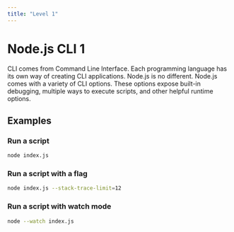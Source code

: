 ```yaml
---
title: "Level 1"
---
```



# Node.js CLI 1

<Levels />


CLI comes from Command Line Interface. Each programming language has its own way of creating CLI applications. Node.js is no different. Node.js comes with a variety of CLI options. These options expose built-in debugging, multiple ways to execute scripts, and other helpful runtime options.

## Examples

### Run a script

```sh
node index.js
```

### Run a script with a flag

```sh
node index.js --stack-trace-limit=12
```

### Run a script with watch mode
```sh
node --watch index.js
```